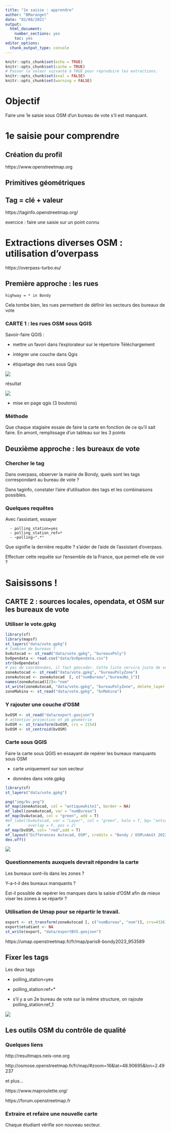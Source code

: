 ---
title: "1e saisie : apprendre"
author: "BMaranget"
date: "02/08/2021"
output: 
  html_document: 
    number_sections: yes
    toc: yes
editor_options: 
  chunk_output_type: console
---

```{r setup, include=FALSE}
knitr::opts_chunk$set(echo = TRUE)
knitr::opts_chunk$set(cache = TRUE)
# Passer la valeur suivante à TRUE pour reproduire les extractions.
knitr::opts_chunk$set(eval = FALSE)
knitr::opts_chunk$set(warning = FALSE)
```


# Objectif

Faire une 1e saisie sous OSM d'un bureau de vote s'il est manquant.

# 1e saisie pour comprendre

## Création du profil

https://www.openstreetmap.org

## Primitives géométriques

## Tag = clé + valeur

https://taginfo.openstreetmap.org/

exercice : faire une saisie sur un point connu

# Extractions diverses OSM : utilisation d'overpass

https://overpass-turbo.eu/

## Première approche : les rues


```
highway = * in Bondy
```

Cela tombe bien, les rues permettent de définir les secteurs des bureaux de vote


### CARTE 1 : les rues OSM sous QGIS

Savoir-faire QGIS : 

- mettre un favori dans l'explorateur sur le répertoire Téléchargement

- intégrer une couche dans Qgis

- étiquetage des rues sous Qgis

![](img/rue.png)

résultat


![](img/etikrue.PNG)

- mise en page qgis (3 boutons)

### Méthode

Que chaque stagiaire essaie de faire la carte en fonction de ce qu'il sait faire.
En amont, remplissage d'un tableau sur les 3 points


## Deuxième approche : les bureaux de vote

### Chercher le tag


Dans overpass, observer la mairie de Bondy, quels sont les tags correspondant au bureau de vote ?

Dans taginfo, constater l'aire d'utilisation des tags et les combinaisons possibles.


### Quelques requêtes

Avec l'assistant, essayer 


```
  - polling_station=yes
  - polling_station_ref=*
  - ~polling~".*"
```

Que signifie la dernière requête ? s'aider de l'aide de l'assistant d'overpass.

Effectuer cette requête sur l'ensemble de la France, que permet-elle de voir ?



# Saisissons !

## CARTE 2 : sources locales, opendata, et OSM sur les bureaux de vote

### Utiliser le vote.gpkg

```{r}
library(sf)
library(mapsf)
st_layers("data/vote.gpkg")
# Combien de bureaux ?
bvAutocad <- st_read("data/vote.gpkg", "bureauxPoly")
bvOpendata <- read.csv("data/bvOpendata.csv")
str(bvOpendata)
# pas de coordonnées, il faut géocoder. Cette liste servira juste de vérification.
zoneAutocad <- st_read("data/vote.gpkg", "bureauPolyZone")
zoneAutocad <- zoneAutocad  [, c("numBureau","bureauNo_1")]
names(zoneAutocad)[2]<-"nom"
st_write(zoneAutocad, "data/vote.gpkg", "bureauPolyZone", delete_layer = T)
zoneMakina <- st_read("data/vote.gpkg", "bvMakina")
```

### Y rajouter une couche d'OSM 

```{r}
bvOSM <- st_read("data/export.geojson")
# attention projection et pb géométrie
bvOSM <- st_transform(bvOSM, crs = 2154)
bvOSM <- st_centroid(bvOSM)
```
 
### Carte sous QGIS


Faire la carte sous QGIS en essayant de repérer les bureaux manquants sous OSM


- carte uniquement sur son secteur

- données dans vote.gpkg


```{r, eval = T}
library(sf)
st_layers("data/vote.gpkg")
```


```{r}
png("img/bv.png")
mf_map(zoneAutocad, col = "antiquewhite1", border = NA)
mf_label(zoneAutocad, var = "numBureau")
mf_map(bvAutocad, col = "green", add = T)
#mf_label(bvAutocad, var = "Layer", col = "green", halo = T, bg= "antiquewhite4",
 #        overlap = F, pos = 2)
mf_map(bvOSM, col= "red",add = T)
mf_layout("Differences Autocad, OSM", credits = "Bondy / OSM\nAoût 2023")
dev.off()
```

![](img/bv.png)

### Questionnements auxquels devrait répondre la carte

Les bureaux sont-ils dans les zones ?

Y-a-t-il des bureaux manquants ?

Est-il possible de repérer les manques dans la saisie d'OSM afin de mieux viser les zones à se répartir ?



### Utilisation de Umap pour se répartir le travail.

```{r}
export <- st_transform(zoneAutocad [, c("numBureau", "nom")], crs=4326)
export$etudiant <- NA
st_write(export, "data/exportBV5.geojson")
```



https://umap.openstreetmap.fr/fr/map/paris8-bondy2023_953589





## Fixer les tags

Les deux tags

  - polling_station=yes
  
  - polling_station:ref=*
  
  - s'il y a un 2e bureau de vote sur la même structure, on rajoute polling_station:ref_1
  
  
![](img/montpellier.PNG)
  

## Les outils OSM du contrôle de qualité

### Quelques liens

http://resultmaps.neis-one.org

http://osmose.openstreetmap.fr/fr/map/#zoom=16&lat=48.90695&lon=2.49237

et plus...

https://www.maproulette.org/

https://forum.openstreetmap.fr



### Extraire et refaire une nouvelle carte

Chaque étudiant vérifie son nouveau secteur.









